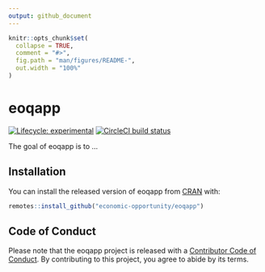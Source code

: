 ```yaml
---
output: github_document
---
```


<!-- README.md is generated from README.Rmd. Please edit that file -->

```r
knitr::opts_chunk$set(
  collapse = TRUE,
  comment = "#>",
  fig.path = "man/figures/README-",
  out.width = "100%"
)
```

# eoqapp

<!-- badges: start -->
[![Lifecycle: experimental](https://img.shields.io/badge/lifecycle-experimental-orange.svg)](https://www.tidyverse.org/lifecycle/#experimental)
[![CircleCI build status](https://circleci.com/gh/economic-opportunity/eoqapp.svg?style=svg)](https://circleci.com/gh/economic-opportunity/eoqapp)
<!-- badges: end -->

The goal of eoqapp is to ...

## Installation

You can install the released version of eoqapp from [CRAN](https://CRAN.R-project.org) with:

``` r
remotes::install_github("economic-opportunity/eoqapp")
```

## Code of Conduct

Please note that the eoqapp project is released with a [Contributor Code of Conduct](https://contributor-covenant.org/version/2/0/CODE_OF_CONDUCT.html). By contributing to this project, you agree to abide by its terms.
